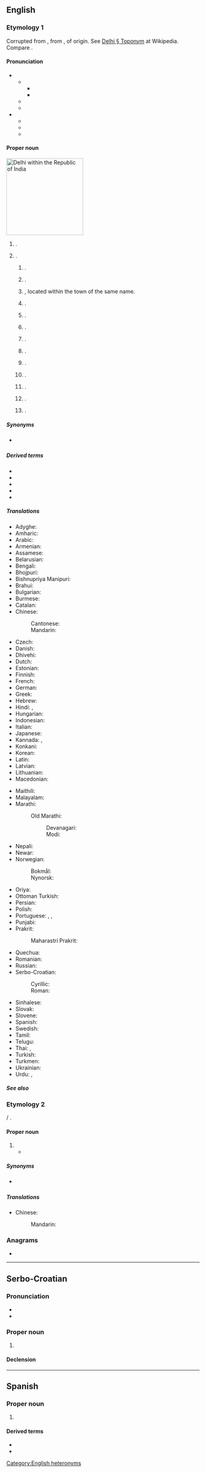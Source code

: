 ==English==

===Etymology 1===
{{wp}}
{{swp|Delhi (disambiguation)}}
Corrupted from {{bor|en|ur|دہلی|tr=dihlī, dehlī}}, from {{der|en|fa-cls|دهلی|tr=dihli}}, of {{unk|en|title=uncertain}} origin. See [[w:Delhi#Toponym|Delhi § Toponym]] at Wikipedia. Compare {{cog|hi|दिल्ली}}.

====Pronunciation====
* {{sense|city in India}}
** {{IPA|en|/ˈdɛl.i/}}
*** {{audio|en|LL-Q1860 (eng)-Vealhurl-Delhi.wav|Audio (UK)}}
*** {{audio|en|en-us-deli.ogg|Audio (US)}}
** {{homophones|en|deli}}
** {{rhymes|en|ɛli|s=2}}
* {{sense|locale in North America}}
** {{IPA|en|/ˈdɛl.haɪ/}}
** {{audio|en|LL-Q1860 (eng)-Vealhurl-Delhi2.wav|Audio (UK)}}
** {{rhymes|en|aɪ}}

====Proper noun====
[[Image:National Capital Territory of Delhi in India (special marker) (disputed hatched).svg|thumb|right|200px|Delhi within the Republic of India]]
{{en-prop}}

# {{place|en|megacity/and/union territory|c/India|containing the national capital [[New Delhi]]}}.
# {{place|en|locale|continent/North America|;|named for the city in India}}.
## {{place|en|CDP|co/Merced County|s/California}}.
## {{place|en|town|co/Delaware County|s/New York}}.
## {{place|en|village/county seat|co/Delaware County|s/New York}}, located within the town of the same name.
## {{place|en|community|s/Ontario}}.
## {{place|en|town|s/Louisiana}}.
## {{place|en|city|s/Iowa}}.
## {{place|en|city|s/Minnesota}}.
## {{place|en|unincorporated community|s/Illinois}}.
## {{place|en|unincorporated community|s/Colorado}}.
## {{place|en|unincorporated community|s/Georgia}}.
## {{place|en|unincorporated community|s/Missouri}}.
## {{place|en|unincorporated community|s/Texas}}.
## {{place|en|ghost town|s/Wisconsin}}.

=====Synonyms=====
* {{l|en|National Capital Territory}} {{q|formal}}

=====Derived terms=====
* {{l|en|Delhi belly}}
* {{l|en|Delhian}}
* {{l|en|Delhiite}}
* {{l|en|Delhi Sultanate}}
* {{l|en|New Delhi}}

=====Translations=====
{{trans-top|city in India}}
* Adyghe: {{t|ady|Дели}}
* Amharic: {{t|am|ዴሊ}}
* Arabic: {{t|ar|دِلْهِي|f}}
* Armenian: {{t+|hy|Դելի}}
* Assamese: {{t|as|দিল্লী}}
* Belarusian: {{t|be|Дэ́лі|m}}
* Bengali: {{t|bn|দিল্লি}}
* Bhojpuri: {{t|bho|दिल्ली}}
* Bishnupriya Manipuri: {{t|bpy|দিল্লী|tr=dillī}}
* Brahui: {{t|brh|Daelí}}
* Bulgarian: {{t|bg|Де́лхи}}
* Burmese: {{t|my|[[ဒေလီ]][[မြို့]]}}
* Catalan: {{t|ca|Delhi}}
* Chinese:
*: Cantonese: {{t|yue|德里|tr=dak1 lei5|sc=Hani}}
*: Mandarin: {{t+|cmn|德里|tr=Délǐ|sc=Hani}}
* Czech: {{t+|cs|Dillí|n}}
* Danish: {{t|da|Delhi}}
* Dhivehi: {{t|dv|ދިއްލީ|sc=Thaa}}
* Dutch: {{t+|nl|Delhi}}
* Estonian: {{t|et|Delhi}}
* Finnish: {{t|fi|Delhi}}
* French: {{t+|fr|Delhi}}
* German: {{t+|de|Delhi}}
* Greek: {{t|el|Δελχί|n}}
* Hebrew: {{t|he|דלהי|tr=deli}}
* Hindi: {{t+|hi|दिल्ली|f}}, {{t+|hi|देहली|f}}
* Hungarian: {{t+|hu|Delhi}}
* Indonesian: {{t|id|Delhi}}
* Italian: {{t|it|Delhi}}
* Japanese: {{t|ja|デリー|tr=Derī}}
* Kannada: {{t|kn|ದೆಹಲಿ}}, {{t|kn|ದಿಲ್ಲಿ}}
* Konkani: {{t|kok|दिल्ली|tr=dillī}}
* Korean: {{t|ko|^델리}}
* Latin: {{t+|la|Dellium}} {{qualifier|New Latin}}
* Latvian: {{t|lv|Deli}}
* Lithuanian: {{t|lt|Delis|m}}
* Macedonian: {{t|mk|Делхи|n}}
{{trans-mid}}
* Maithili: {{t|mai|दिल्ली|tr=dillī}}
* Malayalam: {{t+|ml|ദില്ലി|sc=Mlym}}
* Marathi: {{t|mr|दिल्ली}}
*: Old Marathi:
*:: Devanagari: {{t|omr|ढीली}}
*:: Modi: {{t|omr|𑘛𑘲𑘩𑘲}}
* Nepali: {{t|ne|दिल्ली}}
* Newar: {{t|new|दिल्ली}}
* Norwegian:
*: Bokmål: {{t|nb|Delhi}}
*: Nynorsk: {{t|nn|Delhi}}
* Oriya: {{t+|or|ଦିଲ୍ଲୀ|sc=Orya}}
* Ottoman Turkish: {{t|ota|دهلی|tr=Dihli}}
* Persian: {{t|fa|دهلی|tr=dehli}}
* Polish: {{t+|pl|Delhi}}
* Portuguese: {{t|pt|Déli}}, {{t|pt|Deli}}, {{t|pt|Dheli}}
* Punjabi: {{t+|pa|ਦਿੱਲੀ}}
* Prakrit:
*: Maharastri Prakrit: {{t|pmh|𑀠𑀺𑀮𑁆𑀮𑀻}}
* Quechua: {{t|qu|Dilhi}}
* Romanian: {{t|ro|Delhi}}
* Russian: {{t+|ru|Де́ли|m|tr=Dɛ́li}}
* Serbo-Croatian:
*: Cyrillic: {{t|sh|Делхи|m}}
*: Roman: {{t+|sh|Delhi|m}}
* Sinhalese: {{t|si|දිල්ලිය|sc=Sinh}}
* Slovak: {{t|sk|Dillí|n}}
* Slovene: {{t|sl|Delhi}}
* Spanish: {{t+|es|Delhi}}
* Swedish: {{t|sv|Delhi}}
* Tamil: {{t+|ta|தில்லி|sc=Taml}}
* Telugu: {{t+|te|ఢిల్లీ}}
* Thai: {{t|th|เดลี}}, {{t|th|ดิลลี}}
* Turkish: {{t+|tr|Delhi}}
* Turkmen: {{t|tk|Deli}}
* Ukrainian: {{t|uk|Де́лі|m}}
* Urdu: {{t|ur|دہلی|f|tr=dihlī}}, {{t|ur|دِلّی|f|tr=dillī}} {{qualifier|mainly India}}
{{trans-bottom}}

=====See also=====
{{list:union territories/en}}

===Etymology 2===
{{Wikipedia|Delingha|Delhi}}
{{bor|en|mn|Дэлхий}} / {{m|mn|ᠳᠡᠯᠡᠬᠡᠢ}}.

====Proper noun====
{{en-prop}}

# {{place|en|county-level city|Mongol and Tibetan Autonomous Prefecture/Haixi|p/Qinghai|c/China}}
#* {{quote-web
|en
|date=28 Jul 2008
|title=Floods leave two miners missing, two others trapped in northwest China
|archiveurl=https://web.archive.org/web/20210711152334/https://reliefweb.int/report/china/floods-leave-two-miners-missing-two-others-trapped-northwest-china
|archivedate=July 11, 2021
|work={{w|ReliefWeb}}
|url2=https://web.archive.org/web/20101024084104/http://www.china.org.cn/china/flood2008/2008-07/29/content_16088365.htm
|text=Another two counties, Wulan and Tianjun, as well as the two cities of Golmud and '''Delhi''' also suffered the floods. More than 1,000 heads of sheep were washed away.}}

=====Synonyms=====
* {{q|from [[Mandarin Chinese]]}} {{l|en|Delingha}}

=====Translations=====
{{trans-top|county-level city}}
* Chinese:
*: Mandarin: {{t+|cmn|德令哈|tr=Délìnghā}}
{{trans-mid}}
{{trans-bottom}}

===Anagrams===
* {{anagrams|en|a=dehil|Diehl|hidel|hidle|hield}}

[[Category:English heteronyms]]

----

==Serbo-Croatian==
{{wikipedia|lang=sh}}

===Pronunciation===
* {{IPA|sh|/dêlxi/}}
* {{hyphenation|sh|Del|hi}}

===Proper noun===
{{sh-proper noun|g=m|head=Dȅlhi}}

# {{place|sh|megacity/and/union territory|c/India|containing the national capital [[New Delhi]]|t1=Delhi}}

====Declension====
{{sh-decl-noun-unc
|Delhi
|Delhija
|Delhiju
|Delhi
|Delhi
|Delhiju
|Delhijem
}}

----

==Spanish==
{{wikipedia|lang=es}}

===Proper noun===
{{es-proper noun|f}}

# {{place|es|megacity/and/union territory|c/India|containing the national capital [[New Delhi]]|t1=Delhi}}

====Derived terms====
* {{l|es|Nueva Delhi}}
* {{l|es|delhita}}